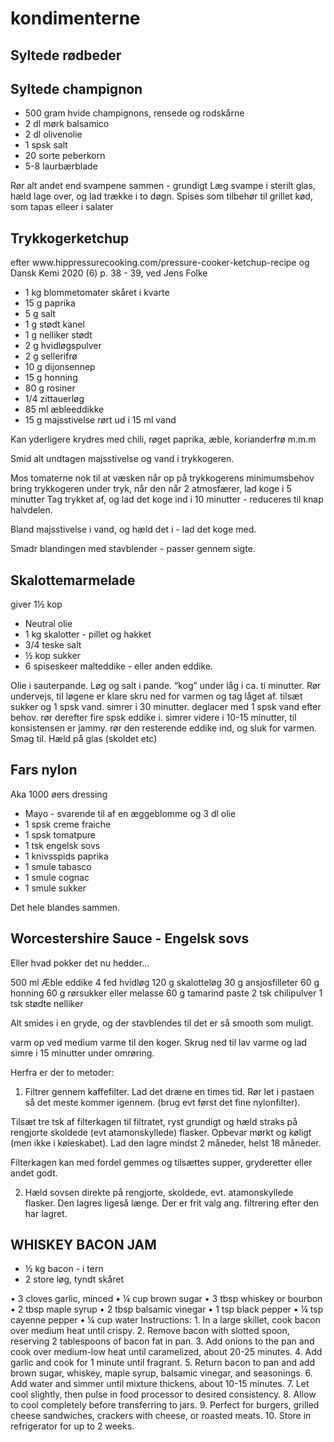 # kondimenterne 

## Syltede rødbeder



## Syltede champignon
* 500 gram hvide champignons, rensede og rodskårne
* 2 dl mørk balsamico
* 2 dl olivenolie
* 1 spsk salt
* 20 sorte peberkorn
* 5-8 laurbærblade

Rør alt andet end svampene sammen - grundigt
Læg svampe i sterilt glas, hæld lage over, og lad trække i 
to døgn. Spises som tilbehør til grillet kød, som tapas elleer
i salater

## Trykkogerketchup

efter www.hippressurecooking.com/pressure-cooker-ketchup-recipe
og Dansk Kemi 2020 (6) p. 38 - 39, ved Jens Folke

* 1 kg blommetomater skåret i kvarte
* 15 g paprika
* 5 g salt
* 1 g stødt kanel
* 1 g nelliker stødt
* 2 g hvidløgspulver
* 2 g sellerifrø
* 10 g dijonsennep
* 15 g honning
* 80 g  rosiner
* 1/4 zittauerløg
* 85 ml æbleeddikke
* 15 g majsstivelse rørt ud i 15 ml vand

Kan yderligere krydres med chili, røget paprika, æble, korianderfrø
m.m.m

Smid alt undtagen majsstivelse og vand i trykkogeren.

Mos tomaterne nok til at væsken når op på trykkogerens minimumsbehov
bring trykkogeren under tryk, når den når 2 atmosfærer, lad koge i
5 minutter
Tag trykket af, og lad det koge ind i 10 minutter - reduceres til knap
halvdelen.

Bland majsstivelse i vand, og hæld det i - lad det koge med.

Smadr blandingen med stavblender - passer gennem sigte. 
 
## Skalottemarmelade

giver 1½ kop

* Neutral olie
* 1 kg skalotter - pillet og hakket
* 3/4 teske salt
* ½ kop sukker
* 6 spiseskeer malteddike - eller anden eddike.

Olie i sauterpande. 
Løg og salt i pande.
"kog" under låg i ca. ti minutter. Rør undervejs, til løgene er klare
skru ned for varmen og tag låget af.
tilsæt sukker og 1 spsk vand. simrer i 30 minutter. deglacer med 1 spsk vand efter behov.
rør derefter fire spsk eddike i. simrer videre i 10-15 minutter, til konsistensen er jammy.
rør den resterende eddike ind, og sluk for varmen.
Smag til.
Hæld på glas (skoldet etc)

## Fars nylon
Aka 1000 øers dressing

* Mayo - svarende til af en æggeblomme og 3 dl olie
* 1 spsk creme fraiche
* 1 spsk tomatpure
* 1 tsk engelsk sovs
* 1 knivsspids paprika
* 1 smule tabasco
* 1 smule cognac
* 1 smule sukker

Det hele blandes sammen.

## Worcestershire Sauce - Engelsk sovs

Eller hvad pokker det nu hedder...

500 ml Æble eddike
4 fed hvidløg
120 g skalotteløg
30 g ansjosfilleter
60 g honning
60 g rørsukker eller melasse
60 g tamarind paste
2 tsk chilipulver
1 tsk stødte nelliker

Alt smides i en gryde, og der stavblendes til det er så smooth som muligt.

varm op ved medium varme til den koger. Skrug ned til lav varme og lad simre
i 15 minutter under omrøring.

Herfra er der to metoder:

1. Filtrer gennem kaffefilter. Lad det dræne en times tid. Rør let i pastaen 
så det meste kommer igennem. (brug evt først det fine nylonfilter).

Tilsæt tre tsk af filterkagen til filtratet, ryst grundigt og hæld straks på 
rengjorte skoldede (evt atamonskyllede) flasker. Opbevar mørkt og køligt 
(men ikke i køleskabet). Lad den lagre mindst 2 måneder, helst 18 måneder.

Filterkagen kan med fordel gemmes og tilsættes supper, gryderetter eller andet godt.

2. Hæld sovsen direkte på rengjorte, skoldede, evt. atamonskyllede flasker.
Den lagres ligeså længe. Der er frit valg ang. filtrering efter den har lagret.


## WHISKEY BACON JAM
* ½ kg bacon - i tern
* 2 store løg, tyndt skåret

 • 3 cloves garlic, minced
 • ¼ cup brown sugar
 • 3 tbsp whiskey or bourbon
 • 2 tbsp maple syrup
 • 2 tbsp balsamic vinegar
 • 1 tsp black pepper
 • ¼ tsp cayenne pepper
 • ¼ cup water
Instructions:
 1. In a large skillet, cook bacon over medium heat until crispy.
 2. Remove bacon with slotted spoon, reserving 2 tablespoons of bacon fat in pan.
 3. Add onions to the pan and cook over medium-low heat until caramelized, about 20-25 minutes.
 4. Add garlic and cook for 1 minute until fragrant.
 5. Return bacon to pan and add brown sugar, whiskey, maple syrup, balsamic vinegar, and seasonings.
 6. Add water and simmer until mixture thickens, about 10-15 minutes.
 7. Let cool slightly, then pulse in food processor to desired consistency.
 8. Allow to cool completely before transferring to jars.
 9. Perfect for burgers, grilled cheese sandwiches, crackers with cheese, or roasted meats.
 10. Store in refrigerator for up to 2 weeks.